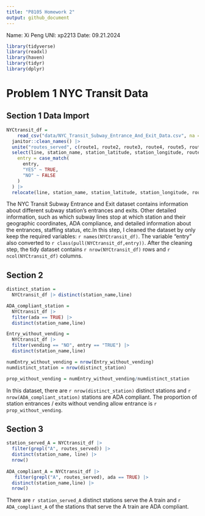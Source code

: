 ```yaml
---
title: "P8105 Homework 2"
output: github_document
---
```

Name: Xi Peng   UNI: xp2213    Date: 09.21.2024

```r
library(tidyverse)
library(readxl)
library(haven)
library(tidyr)
library(dplyr)
```


# Problem 1 NYC Transit Data

## Section 1 Data Import

```r

NYCtransit_df =
    read_csv("data/NYC_Transit_Subway_Entrance_And_Exit_Data.csv", na = c("NA", "", ".", " ")) |>
  janitor::clean_names() |> 
  unite("routes_served", c(route1, route2, route3, route4, route5, route6, route7, route8, route9, route10, route11), sep = ",", remove = TRUE, na.rm = TRUE) |> 
  select(line, station_name, station_latitude, station_longitude, routes_served, entry, vending, entrance_type, ada) |>  mutate(
    entry = case_match(
      entry,
      "YES" ~ TRUE,
      "NO" ~ FALSE
    )
  ) |> 
  relocate(line, station_name, station_latitude, station_longitude, routes_served, entry, vending, entrance_type, ada)

```

The NYC Transit Subway Entrance and Exit dataset contains information about different subway station's entrances and exits. Other detailed information, such as which subway lines stop at which station and their geographic coordinates, ADA compliance, and detailed information about the entrances, staffing status, etc.In this step, I cleaned the dataset by only keep the required variables: `r names(NYCtransit_df)`. The variable "entry" also converted to `r class(pull(NYCtransit_df,entry))`. After the cleaning step, the tidy dataset contains `r nrow(NYCtransit_df)` rows and `r ncol(NYCtransit_df)` columns.


## Section 2
```r

distinct_station =
  NYCtransit_df |> distinct(station_name,line)

ADA_compliant_station =
  NYCtransit_df |> 
  filter(ada == TRUE) |> 
  distinct(station_name,line)

Entry_without_vending = 
  NYCtransit_df |> 
  filter(vending == "NO", entry == "TRUE") |> 
  distinct(station_name,line)

numEntry_without_vending = nrow(Entry_without_vending)
numdistinct_station = nrow(distinct_station)

prop_without_vending = numEntry_without_vending/numdistinct_station

```

In this dataset, there are `r nrow(distinct_station)` distinct stations and `r nrow(ADA_compliant_station)` stations are ADA compliant. The proportion of station entrances / exits without vending allow entrance is `r prop_without_vending`.


## Section 3
```r

station_served_A = NYCtransit_df |> 
  filter(grepl("A", routes_served)) |> 
  distinct(station_name, line) |> 
  nrow()
  
ADA_compliant_A = NYCtransit_df |> 
   filter(grepl("A", routes_served), ada == TRUE) |> 
  distinct(station_name,line) |> 
  nrow()

```

There are `r station_served_A` distinct stations serve the A train and `r ADA_compliant_A` of the stations that serve the A train are ADA compliant.


